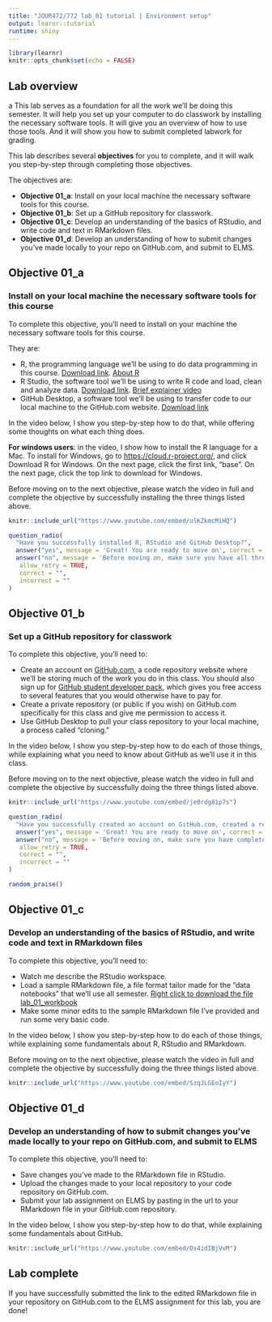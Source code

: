 ```yaml
---
title: "JOUR472/772 lab_01 tutorial | Environment setup"
output: learnr::tutorial
runtime: shiny
---
```


```r
library(learnr)
knitr::opts_chunk$set(echo = FALSE)
```

## Lab overview
a
This lab serves as a foundation for all the work we'll be doing this semester. It will help you set up your computer to do classwork by installing the necessary software tools.  It will give you an overview of how to use those tools.  And it will show you how to submit completed labwork for grading. 

This lab describes several **objectives** for you to complete, and it will walk you step-by-step through completing those objectives.  

The objectives are:

* **Objective 01_a**: Install on your local machine the necessary software tools for this course.
* **Objective 01_b**: Set up a GitHub repository for classwork.
* **Objective 01_c**: Develop an understanding of the basics of RStudio, and write code and text in RMarkdown files.
* **Objective 01_d**: Develop an understanding of how to submit changes you've made locally to your repo on GitHub.com, and submit to ELMS.


## Objective 01_a 

### Install on your local machine the necessary software tools for this course

To complete this objective, you'll need to install on your machine the necessary software tools for this course. 

They are:

  * R, the programming language we'll be using to do data programming in this course. [Download link](https://cloud.r-project.org/). [About R](https://www.r-project.org/about.html)
  * R Studio, the software tool we'll be using to write R code and load, clean and analyze data. [Download link](https://rstudio.com/products/rstudio/download/#download). [Brief explainer video](https://rstudio.com/products/rstudio/)
  * GitHub Desktop, a software tool we'll be using to transfer code to our local machine to the GitHub.com website. [Download link](https://desktop.github.com/)

In the video below, I show you step-by-step how to do that, while offering some thoughts on what each thing does.  

**For windows users**: in the video, I show how to install the R language for a Mac.  To install for Windows, go to [https://cloud.r-project.org/](https://cloud.r-project.org/), and click Download R for Windows. On the next page, click the first link, "base". On the next page, click the top link to download for Windows.

Before moving on to the next objective, please watch the video in full and complete the objective by successfully installing the three things listed above.     

```r
knitr::include_url("https://www.youtube.com/embed/ulKZkmcMiHQ")
```

```r
question_radio(
  "Have you successfully installed R, RStudio and GitHub Desktop?",
  answer("yes", message = 'Great! You are ready to move on', correct = TRUE),
  answer("no", message = 'Before moving on, make sure you have all three installed.  Having problems? Send the professor a note on ELMS.'),
   allow_retry = TRUE,
   correct = "",
   incorrect = ""
)
```

## Objective 01_b

### Set up a GitHub repository for classwork 

To complete this objective, you'll need to: 

  * Create an account on [GitHub.com](https://github.com), a code repository website where we'll be storing much of the work you do in this class. You should also  sign up for [GitHub student developer pack](https://education.github.com/students), which gives you free access to several features that you would otherwise have to pay for.   
  * Create a private repository (or public if you wish) on GitHub.com specifically for this class and give me permission to access it. 
  * Use GitHub Desktop to pull your class repository to your local machine, a process called "cloning."  
  
In the video below, I show you step-by-step how to do each of those things, while explaining what you need to know about GitHub as we'll use it in this class. 

Before moving on to the next objective, please watch the video in full and complete the objective by successfully doing the three things listed above.      
```r
knitr::include_url("https://www.youtube.com/embed/je0rdg81p7s")
```

```r
question_radio(
  "Have you successfully created an account on GitHub.com, created a repo for this class and given the professor permission to access it, and used GitHub desktop to clone it to your local machine?",
  answer("yes", message = 'Great! You are ready to move on', correct = TRUE),
  answer("no", message = 'Before moving on, make sure you have completed all the steps.  Having problems? Send the professor a note on ELMS.'),
   allow_retry = TRUE,
   correct = "",
   incorrect = ""
)

random_praise()
```

## Objective 01_c 
### Develop an understanding of the basics of RStudio, and write code and text in RMarkdown files

To complete this objective, you'll need to:

  * Watch me describe the RStudio workspace.
  * Load a sample RMarkdown file, a file format tailor made for the "data notebooks" that we'll use all semester. [Right click to download the file lab_01_workbook](https://raw.githubusercontent.com/smussenden/20_fall_data_journalism/master/labs/lab_01/lab_01_workbook/lab_01_workbook.Rmd)
  * Make some minor edits to the sample RMarkdown file I've provided and run some very basic code. 
  
In the video below, I show you step-by-step how to do each of those things, while explaining some fundamentals about R, RStudio and RMarkdown. 

Before moving on to the next objective, please watch the video in full and complete the objective by successfully doing the three things listed above.      

```r
knitr::include_url("https://www.youtube.com/embed/SzqJLGEoIyY")
```

## Objective 01_d 
### Develop an understanding of how to submit changes you've made locally to your repo on GitHub.com, and submit to ELMS

To complete this objective, you'll need to:

  * Save changes you've made to the RMarkdown file in RStudio. 
  * Upload the changes made to your local repository to your code repository on GitHub.com.
  * Submit your lab assignment on ELMS by pasting in the url to your RMarkdown file in your GitHub.com repository. 
  
In the video below, I show you step-by-step how to do that, while explaining some fundamentals about GitHub.

```r
knitr::include_url("https://www.youtube.com/embed/Ds4idIBjVvM")
```

## Lab complete

If you have successfully submitted the link to the edited RMarkdown file in your repository on GitHub.com to the ELMS assignment for this lab, you are done!  